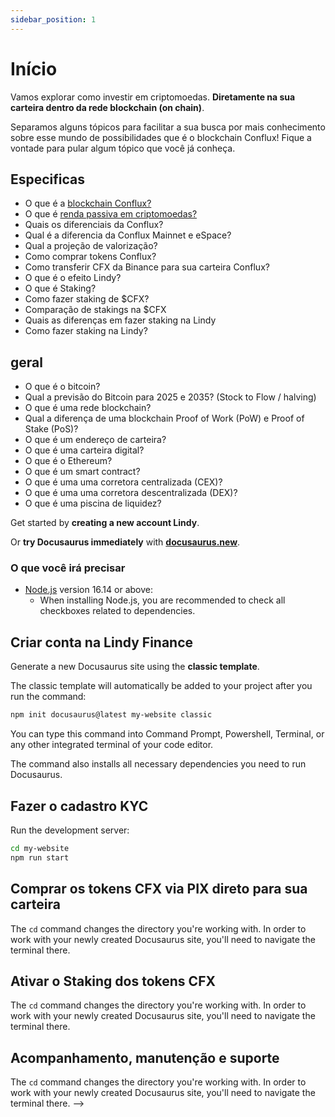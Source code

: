 ```yaml
---
sidebar_position: 1
---
```


# Início

Vamos explorar como investir em criptomoedas. 
**Diretamente na sua carteira dentro da rede blockchain (on chain)**.

Separamos alguns tópicos para facilitar a sua busca por mais conhecimento sobre esse mundo de possibilidades que é o 
blockchain Conflux! Fique a vontade para pular algum tópico que você já conheça.

## Especificas
- O que é a [blockchain Conflux?](/docs/tutorial-basics/o-que-e-a-blockchain-conflux)
- O que é [renda passiva em criptomoedas?](/docs/tutorial-basics/o-que-renda-passiva-em-criptomoedas)
- Quais os diferenciais da Conflux?
- Qual é a diferencia da Conflux Mainnet e eSpace?
- Qual a projeção de valorização?
- Como comprar tokens Conflux?
- Como transferir CFX da Binance para sua carteira Conflux?
- O que é o efeito Lindy?
- O que é Staking? 
- Como fazer staking de $CFX?
- Comparação de stakings na $CFX
- Quais as diferenças em fazer staking na Lindy
- Como fazer staking na Lindy?


## geral


- O que é o bitcoin?
- Qual a previsão do Bitcoin para 2025 e 2035?
(Stock to Flow / halving)
- O que é uma rede blockchain?
- Qual a diferença de uma blockchain Proof of Work (PoW) e Proof of Stake (PoS)?
- O que é um endereço de carteira?
- O que é uma carteira digital?
- O que é o Ethereum?
- O que é um smart contract?
- O que é uma uma corretora centralizada (CEX)?
- O que é uma uma corretora descentralizada (DEX)?
- O que é uma piscina de liquidez?



Get started by **creating a new account Lindy**.

Or **try Docusaurus immediately** with **[docusaurus.new](https://docusaurus.new)**.

### O que você irá precisar

- [Node.js](https://nodejs.org/en/download/) version 16.14 or above:
  - When installing Node.js, you are recommended to check all checkboxes related to dependencies.

## Criar conta na Lindy Finance

Generate a new Docusaurus site using the **classic template**.

The classic template will automatically be added to your project after you run the command:

```bash
npm init docusaurus@latest my-website classic
```

You can type this command into Command Prompt, Powershell, Terminal, or any other integrated terminal of your code editor.

The command also installs all necessary dependencies you need to run Docusaurus.

## Fazer o cadastro KYC

Run the development server:

```bash
cd my-website
npm run start
```

## Comprar os tokens CFX via PIX direto para sua carteira


The `cd` command changes the directory you're working with. In order to work with your newly created Docusaurus site, you'll need to navigate the terminal there.

## Ativar o Staking dos tokens CFX


The `cd` command changes the directory you're working with. In order to work with your newly created Docusaurus site, you'll need to navigate the terminal there.

## Acompanhamento, manutenção e suporte


The `cd` command changes the directory you're working with. In order to work with your newly created Docusaurus site, you'll need to navigate the terminal there. -->
